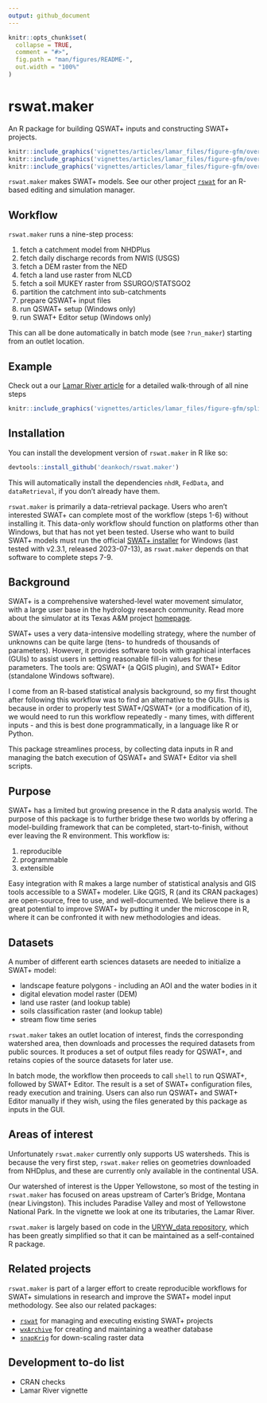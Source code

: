 ```yaml
---
output: github_document
---
```


<!-- README.md is generated from README.Rmd. Please edit that file -->

```r
knitr::opts_chunk$set(
  collapse = TRUE,
  comment = "#>",
  fig.path = "man/figures/README-",
  out.width = "100%"
)
```

# rswat.maker

An R package for building QSWAT+ inputs and constructing SWAT+ projects. 

```r
knitr::include_graphics('vignettes/articles/lamar_files/figure-gfm/overview-catch-plot-1.png')
knitr::include_graphics('vignettes/articles/lamar_files/figure-gfm/overview-catch-plot-2.png')
knitr::include_graphics('vignettes/articles/lamar_files/figure-gfm/overview-catch-plot-3.png')
```

`rswat.maker` makes SWAT+ models. See our other project [`rswat`](https://github.com/deankoch/rswat) for an R-based editing and simulation manager.

<!-- badges: start -->
<!-- badges: end -->

## Workflow

`rswat.maker` runs a nine-step process:

1. fetch a catchment model from NHDPlus
2. fetch daily discharge records from NWIS (USGS)
3. fetch a DEM raster from the NED
4. fetch a land use raster from NLCD
5. fetch a soil MUKEY raster from SSURGO/STATSGO2
6. partition the catchment into sub-catchments
7. prepare QSWAT+ input files
8. run QSWAT+ setup (Windows only)
9. run SWAT+ Editor setup (Windows only)

This can all be done automatically in batch mode (see `?run_maker`) starting from an outlet location.

## Example

Check out a our [Lamar River article](https://github.com/deankoch/rswat.maker/blob/master/vignettes/articles/lamar.md) for a detailed walk-through of all nine steps

```r
knitr::include_graphics('vignettes/articles/lamar_files/figure-gfm/splitter-bigger-plot-1.png')
```


## Installation

You can install the development version of `rswat.maker` in R like so:

``` r
devtools::install_github('deankoch/rswat.maker')
```

This will automatically install the dependencies `nhdR`, `FedData`, and `dataRetrieval`, if you don't already have them.


`rswat.maker` is primarily a data-retrieval package. Users who aren't interested SWAT+
can complete most of the workflow (steps 1-6) without installing it. This data-only workflow should function on platforms other than Windows, but that has not yet been tested. Userse who want to build SWAT+ models must run the official [SWAT+ installer](https://swat.tamu.edu/software/plus/) for Windows
(last tested with v2.3.1, released 2023-07-13), as `rswat.maker` depends on that software to complete steps 7-9.


## Background

SWAT+ is a comprehensive watershed-level water movement simulator, with a large user base in
the hydrology research community. Read more about the simulator at its Texas A&M project
[homepage](https://swat.tamu.edu/software/plus/).

SWAT+ uses a very data-intensive modelling strategy, where
the number of unknowns can be quite large (tens- to hundreds of thousands of parameters). 
However, it provides software tools with graphical interfaces (GUIs) to assist users
in setting reasonable fill-in values for these parameters. The tools are: QSWAT+ (a QGIS
plugin), and SWAT+ Editor (standalone Windows software).

I come from an R-based statistical analysis background, so my first thought after following
this workflow was to find an alternative to the GUIs. This is because in order to properly
test SWAT+/QSWAT+ (or a modification of it), we would need to run this workflow repeatedly -
many times, with different inputs - and this is best done programmatically, in a language
like R or Python.

This package streamlines process, by collecting data inputs in R and managing the batch
execution of QSWAT+ and SWAT+ Editor via shell scripts.


## Purpose

SWAT+ has a limited but growing presence in the R data analysis world. The purpose of this package is to further bridge these two worlds by offering a model-building framework that can be completed, start-to-finish, without ever leaving the R environment. This workflow is:

1. reproducible
2. programmable
3. extensible

Easy integration with R makes a large number of statistical analysis and GIS tools accessible to a SWAT+ modeler. Like QGIS, R (and its CRAN packages) are open-source, free to use, and well-documented. We believe there is a great potential to improve SWAT+ by putting it under the microscope in R, where it can be confronted it with new methodologies and ideas.


## Datasets

A number of different earth sciences datasets are needed to initialize a SWAT+ model:

* landscape feature polygons - including an AOI and the water bodies in it
* digital elevation model raster (DEM)
* land use raster (and lookup table)
* soils classification raster (and lookup table)
* stream flow time series

`rswat.maker` takes an outlet location of interest, finds the corresponding
watershed area, then downloads and processes the required datasets from public sources.
It produces a set of output files ready for QSWAT+, and retains copies of the source
datasets for later use. 

In batch mode, the workflow then proceeds to call `shell` to run QSWAT+, followed by
SWAT+ Editor. The result is a set of SWAT+ configuration files, ready execution and training. 
Users can also run QSWAT+ and SWAT+ Editor manually if they wish, using the files generated
by this package as inputs in the GUI.


## Areas of interest

Unfortunately `rswat.maker` currently only supports US watersheds. This is because the very
first step, `rswat.maker` relies on geometries downloaded from NHDplus, and these are
currently only available in the continental USA.  

Our watershed of interest is the Upper Yellowstone, so most of the testing in `rswat.maker`
has focused on areas upstream of Carter's Bridge, Montana (near Livingston). This includes
Paradise Valley and most of Yellowstone National Park. In the vignette we look at one its
tributaries, the Lamar River.

`rswat.maker` is largely based on code in the [URYW_data repository](https://github.com/deankoch/UYRW_data), which has been greatly simplified
so that it can be maintained as a self-contained R package. 


## Related projects

`rswat.maker` is part of a larger effort to create reproducible workflows for SWAT+ simulations
in research and improve the SWAT+ model input methodology. See also our related packages: 

* [`rswat`](https://github.com/deankoch/rswat) for managing and executing existing SWAT+ projects
* [`wxArchive`](https://github.com/deankoch/wxArchive) for creating and maintaining a weather database
* [`snapKrig`](https://github.com/deankoch/snapKrig) for down-scaling raster data


## Development to-do list

* CRAN checks
* Lamar River vignette


